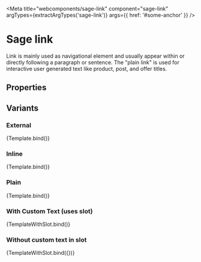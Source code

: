 

<Meta title="webcomponents/sage-link" component="sage-link" argTypes={extractArgTypes('sage-link')} args={{ href: '#some-anchor' }} />



# Sage link

<p>
  Link is mainly used as navigational element and usually appear within or directly following a paragraph or sentence. The "plain link" is used for interactive user generated text
  like product, post, and offer titles.
</p>

## Properties

<ArgsTable of="sage-link" />

## Variants

### External

<Canvas>
  <Story name="External">{Template.bind()}</Story>
</Canvas>

### Inline

<Canvas>
  <Story name="Inline" args={{ href: 'https://www.google.com' }}>
    {Template.bind()}
  </Story>
</Canvas>

### Plain

<Canvas>
  <Story name="Plain" args={{ variant: 'plain' }}>
    {Template.bind()}
  </Story>
</Canvas>

### With Custom Text (uses slot)

<Canvas>
  <Story name="WithCustomText" args={{ slot: 'Overrides default use of href' }}>
    {TemplateWithSlot.bind()}
  </Story>
</Canvas>

### Without custom text in slot

<Canvas>
  <Story name="WithNoSlot">{TemplateWithSlot.bind({})}</Story>
</Canvas>
